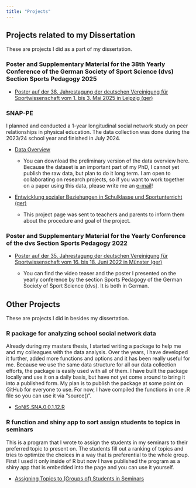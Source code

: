 ```yaml
---
title: "Projects"
---
```


## Projects related to my Dissertation

These are projects I did as a part of my dissertation.

### Poster and Supplementary Material for the 38th Yearly Conference of the German Society of Sport Science (dvs) Section Sports Pedagogy 2025

-   [Poster auf der 38. Jahrestagung der deutschen Vereinigung für Sportwissenschaft vom 1. bis 3. Mai 2025 in Leipzig (ger)](2025-05_dvs_poster.qmd)

### SNAP-PE

I planned and conducted a 1-year longitudinal social network study on peer relationships in physical education. The data collection was done during the 2023/24 school year and finished in July 2024.

-   [Data Overview](/Attachments/Documents/Dataset_Overview_SNAP-PE.pdf)

    -   You can download the preliminary version of the data overview here. Because the dataset is an important part of my PhD, I cannot yet publish the raw data, but plan to do it long term. I am open to collaborating on research projects, so if you want to work together on a paper using this data, please write me an [e-mail](mailto:cornelius.holler@issw.uni-heidelberg.de)!

-   [Entwicklung sozialer Beziehungen in Schulklasse und Sportunterricht (ger)](development_study2023.qmd)

    -   This project page was sent to teachers and parents to inform them about the procedure and goal of the project.

### Poster and Supplementary Material for the Yearly Conference of the dvs Section Sports Pedagogy 2022

-   [Poster auf der 35. Jahrestagung der deutschen Vereinigung für Sportwissenschaft vom 16. bis 18. Juni 2022 in Münster (ger)](poster_dvs2022.qmd)

    -   You can find the video teaser and the poster I presented on the yearly conference by the section Sports Pedagogy of the German Society of Sport Science (dvs). It is both in German.

## Other Projects

These are projects I did in besides my dissertation.

### R package for analyzing school social network data

Already during my masters thesis, I started writing a package to help me and my colleagues with the data analysis. Over the years, I have developed it further, added more functions and options and it has been really useful for me. Because we use the same data structure for all our data collection efforts, the package is easily used with all of them. I have built the package locally and use it on a daily basis, but have not yet come around to bring it into a published form. My plan is to publish the package at some point on GitHub for everyone to use. For now, I have compiled the functions in one .R file so you can use it via "source()".

-   [SoNiS.SNA.0.0.1.12.R](/Attachments/Documents/SoNiS.SNA.0.0.1.12.R){target="_blank"}

### R function and shiny app to sort assign students to topics in seminars

This is a program that I wrote to assign the students in my seminars to their preferred topic to present on. The students fill out a ranking of topics and tries to optimize the choices in a way that is preferential to the whole group. First I used it only inside of R but now I have published the program as a shiny app that is embedded into the page and you can use it yourself.

-   [Assigning Topics to (Groups of) Students in Seminars](group_assignment.qmd)
